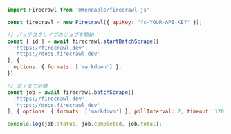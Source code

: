 ```js Node
import Firecrawl from '@mendable/firecrawl-js';

const firecrawl = new Firecrawl({ apiKey: "fc-YOUR-API-KEY" });

// バッチスクレイプのジョブを開始
const { id } = await firecrawl.startBatchScrape([
  'https://firecrawl.dev',
  'https://docs.firecrawl.dev'
], {
  options: { formats: ['markdown'] },
});

// 完了まで待機
const job = await firecrawl.batchScrape([
  'https://firecrawl.dev',
  'https://docs.firecrawl.dev'
], { options: { formats: ['markdown'] }, pollInterval: 2, timeout: 120 });

console.log(job.status, job.completed, job.total);
```
